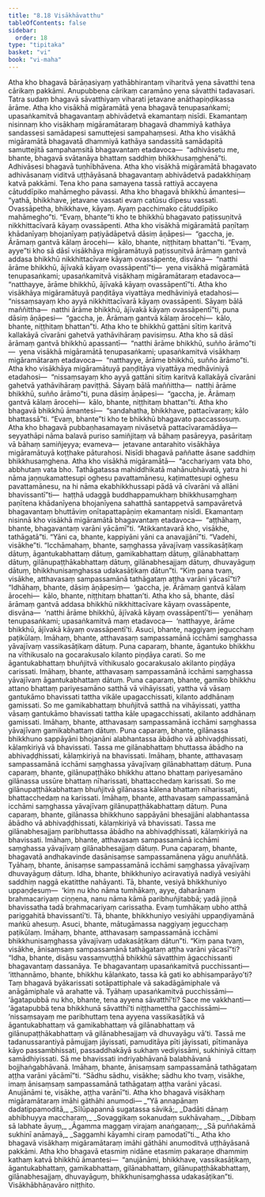 ```yaml
---
title: "8.18 Visākhāvatthu"
tableOfContents: false
sidebar:
  order: 18
type: "tipitaka"
basket: "vi"
book: "vi-maha"
---
```



<DynamicBreadcrumb />

<Division number="349" book="vi-maha" e="ch" v="3" p="404">

<Paragraph number="1651" book="vi-maha">
Atha kho bhagavā bārāṇasiyaṃ yathābhirantaṃ viharitvā yena sāvatthi tena cārikaṃ pakkāmi. Anupubbena cārikaṃ caramāno yena sāvatthi tadavasari. Tatra sudaṃ bhagavā sāvatthiyaṃ viharati jetavane anāthapiṇḍikassa ārāme. Atha kho visākhā migāramātā yena bhagavā tenupasaṅkami; upasaṅkamitvā bhagavantaṃ abhivādetvā ekamantaṃ nisīdi. Ekamantaṃ nisinnaṃ kho visākhaṃ migāramātaraṃ bhagavā dhammiyā kathāya sandassesi samādapesi samuttejesi sampahaṃsesi. Atha kho visākhā migāramātā bhagavatā dhammiyā kathāya sandassitā samādapitā samuttejitā sampahaṃsitā bhagavantaṃ etadavoca—  “adhivāsetu me, bhante, bhagavā svātanāya bhattaṃ saddhiṃ bhikkhusaṃghenā”ti. Adhivāsesi bhagavā tuṇhībhāvena. Atha kho visākhā migāramātā bhagavato adhivāsanaṃ viditvā uṭṭhāyāsanā bhagavantaṃ abhivādetvā padakkhiṇaṃ katvā pakkāmi.
</Paragraph>

<Paragraph number="1652" book="vi-maha">
Tena kho pana samayena tassā rattiyā accayena cātuddīpiko mahāmegho pāvassi. Atha kho bhagavā bhikkhū āmantesi—  “yathā, bhikkhave, jetavane vassati evaṃ catūsu dīpesu vassati. Ovassāpetha, bhikkhave, kāyaṃ. Ayaṃ pacchimako cātuddīpiko mahāmegho”ti. “Evaṃ, bhante”ti kho te bhikkhū bhagavato paṭissuṇitvā nikkhittacīvarā kāyaṃ ovassāpenti.
</Paragraph>

<Paragraph number="1653" book="vi-maha">
Atha kho visākhā migāramātā paṇītaṃ khādanīyaṃ bhojanīyaṃ paṭiyādāpetvā dāsiṃ āṇāpesi—  “gaccha, je. Ārāmaṃ gantvā kālaṃ ārocehi—  kālo, bhante, niṭṭhitaṃ bhattan”ti. “Evaṃ, ayye”ti kho sā dāsī visākhāya migāramātuyā paṭissuṇitvā ārāmaṃ gantvā addasa bhikkhū nikkhittacīvare kāyaṃ ovassāpente, disvāna—  “natthi ārāme bhikkhū, ājīvakā kāyaṃ ovassāpentī”ti—  yena visākhā migāramātā tenupasaṅkami; upasaṅkamitvā visākhaṃ migāramātaraṃ etadavoca—  “natthayye, ārāme bhikkhū, ājīvakā kāyaṃ ovassāpentī”ti. Atha kho visākhāya migāramātuyā paṇḍitāya viyattāya medhāviniyā etadahosi—  “nissaṃsayaṃ kho ayyā nikkhittacīvarā kāyaṃ ovassāpenti. Sāyaṃ bālā maññittha—  natthi ārāme bhikkhū, ājīvakā kāyaṃ ovassāpentī”ti, puna dāsiṃ āṇāpesi—  “gaccha, je. Ārāmaṃ gantvā kālaṃ ārocehi—  kālo, bhante, niṭṭhitaṃ bhattan”ti.
</Paragraph>

<Paragraph number="1654" book="vi-maha">
Atha kho te bhikkhū gattāni sītiṃ karitvā kallakāyā cīvarāni gahetvā yathāvihāraṃ pavisiṃsu. Atha kho sā dāsī ārāmaṃ gantvā bhikkhū apassantī—  “natthi ārāme bhikkhū, suñño ārāmo”ti—  yena visākhā migāramātā tenupasaṅkami; upasaṅkamitvā visākhaṃ migāramātaraṃ etadavoca—  “natthayye, ārāme bhikkhū, suñño ārāmo”ti. Atha kho visākhāya migāramātuyā paṇḍitāya viyattāya medhāviniyā etadahosi—  “nissaṃsayaṃ kho ayyā gattāni sītiṃ karitvā kallakāyā cīvarāni gahetvā yathāvihāraṃ paviṭṭhā. Sāyaṃ bālā maññittha—  natthi ārāme bhikkhū, suñño ārāmo”ti, puna dāsiṃ āṇāpesi—  “gaccha, je. Ārāmaṃ gantvā kālaṃ ārocehi—  kālo, bhante, niṭṭhitaṃ bhattan”ti.
</Paragraph>

</Division>
<Division number="350" book="vi-maha" e="ch" v="3" p="405">

<Paragraph number="1655" book="vi-maha">
Atha kho bhagavā bhikkhū āmantesi—  “sandahatha, bhikkhave, pattacīvaraṃ; kālo bhattassā”ti. “Evaṃ, bhante”ti kho te bhikkhū bhagavato paccassosuṃ. Atha kho bhagavā pubbaṇhasamayaṃ nivāsetvā pattacīvaramādāya—  seyyathāpi nāma balavā puriso samiñjitaṃ vā bāhaṃ pasāreyya, pasāritaṃ vā bāhaṃ samiñjeyya; evameva—  jetavane antarahito visākhāya migāramātuyā koṭṭhake pāturahosi. Nisīdi bhagavā paññatte āsane saddhiṃ bhikkhusaṃghena. Atha kho visākhā migāramātā—  “acchariyaṃ vata bho, abbhutaṃ vata bho. Tathāgatassa mahiddhikatā mahānubhāvatā, yatra hi nāma jaṇṇukamattesupi oghesu pavattamānesu, kaṭimattesupi oghesu pavattamānesu, na hi nāma ekabhikkhussapi pādā vā cīvarāni vā allāni bhavissantī”ti—  haṭṭhā udaggā buddhappamukhaṃ bhikkhusaṃghaṃ paṇītena khādanīyena bhojanīyena sahatthā santappetvā sampavāretvā bhagavantaṃ bhuttāviṃ onītapattapāṇiṃ ekamantaṃ nisīdi. Ekamantaṃ nisinnā kho visākhā migāramātā bhagavantaṃ etadavoca—  “aṭṭhāhaṃ, bhante, bhagavantaṃ varāni yācāmī”ti. “Atikkantavarā kho, visākhe, tathāgatā”ti. “Yāni ca, bhante, kappiyāni yāni ca anavajjānī”ti. “Vadehi, visākhe”ti. “Icchāmahaṃ, bhante, saṃghassa yāvajīvaṃ vassikasāṭikaṃ dātuṃ, āgantukabhattaṃ dātuṃ, gamikabhattaṃ dātuṃ, gilānabhattaṃ dātuṃ, gilānupaṭṭhākabhattaṃ dātuṃ, gilānabhesajjaṃ dātuṃ, dhuvayāguṃ dātuṃ, bhikkhunisaṃghassa udakasāṭikaṃ dātun”ti. “Kiṃ pana tvaṃ, visākhe, atthavasaṃ sampassamānā tathāgataṃ aṭṭha varāni yācasī”ti?
</Paragraph>

<Paragraph number="1656" book="vi-maha">
“Idhāhaṃ, bhante, dāsiṃ āṇāpesiṃ—  ‘gaccha, je. Ārāmaṃ gantvā kālaṃ ārocehi—  kālo, bhante, niṭṭhitaṃ bhattan’ti. Atha kho sā, bhante, dāsī ārāmaṃ gantvā addasa bhikkhū nikkhittacīvare kāyaṃ ovassāpente, disvāna—  ‘natthi ārāme bhikkhū, ājīvakā kāyaṃ ovassāpentī’ti—  yenāhaṃ tenupasaṅkami; upasaṅkamitvā maṃ etadavoca—  ‘natthayye, ārāme bhikkhū, ājīvakā kāyaṃ ovassāpentī’ti. Asuci, bhante, naggiyaṃ jegucchaṃ paṭikūlaṃ. Imāhaṃ, bhante, atthavasaṃ sampassamānā icchāmi saṃghassa yāvajīvaṃ vassikasāṭikaṃ dātuṃ.
</Paragraph>

<Paragraph number="1657" book="vi-maha">
Puna caparaṃ, bhante, āgantuko bhikkhu na vīthikusalo na gocarakusalo kilanto piṇḍāya carati. So me āgantukabhattaṃ bhuñjitvā vīthikusalo gocarakusalo akilanto piṇḍāya carissati. Imāhaṃ, bhante, atthavasaṃ sampassamānā icchāmi saṃghassa yāvajīvaṃ āgantukabhattaṃ dātuṃ.
</Paragraph>

<Paragraph number="1658" book="vi-maha">
Puna caparaṃ, bhante, gamiko bhikkhu attano bhattaṃ pariyesamāno satthā vā vihāyissati, yattha vā vāsaṃ gantukāmo bhavissati tattha vikāle upagacchissati, kilanto addhānaṃ gamissati. So me gamikabhattaṃ bhuñjitvā satthā na vihāyissati, yattha vāsaṃ gantukāmo bhavissati tattha kāle upagacchissati, akilanto addhānaṃ gamissati. Imāhaṃ, bhante, atthavasaṃ sampassamānā icchāmi saṃghassa yāvajīvaṃ gamikabhattaṃ dātuṃ.
</Paragraph>

<Paragraph number="1659" book="vi-maha">
Puna caparaṃ, bhante, gilānassa bhikkhuno sappāyāni bhojanāni alabhantassa ābādho vā abhivaḍḍhissati, kālaṃkiriyā vā bhavissati. Tassa me gilānabhattaṃ bhuttassa ābādho na abhivaḍḍhissati, kālaṃkiriyā na bhavissati. Imāhaṃ, bhante, atthavasaṃ sampassamānā icchāmi saṃghassa yāvajīvaṃ gilānabhattaṃ dātuṃ.
</Paragraph>

<Paragraph number="1660" book="vi-maha">
Puna caparaṃ, bhante, gilānupaṭṭhāko bhikkhu attano bhattaṃ pariyesamāno gilānassa ussūre bhattaṃ nīharissati, bhattacchedaṃ karissati. So me gilānupaṭṭhākabhattaṃ bhuñjitvā gilānassa kālena bhattaṃ nīharissati, bhattacchedaṃ na karissati. Imāhaṃ, bhante, atthavasaṃ sampassamānā icchāmi saṃghassa yāvajīvaṃ gilānupaṭṭhākabhattaṃ dātuṃ.
</Paragraph>

<Paragraph number="1661" book="vi-maha">
Puna caparaṃ, bhante, gilānassa bhikkhuno sappāyāni bhesajjāni alabhantassa ābādho vā abhivaḍḍhissati, kālaṃkiriyā vā bhavissati. Tassa me gilānabhesajjaṃ paribhuttassa ābādho na abhivaḍḍhissati, kālaṃkiriyā na bhavissati. Imāhaṃ, bhante, atthavasaṃ sampassamānā icchāmi saṃghassa yāvajīvaṃ gilānabhesajjaṃ dātuṃ.
</Paragraph>

<Paragraph number="1662" book="vi-maha">
Puna caparaṃ, bhante, bhagavatā andhakavinde dasānisaṃse sampassamānena yāgu anuññātā. Tyāhaṃ, bhante, ānisaṃse sampassamānā icchāmi saṃghassa yāvajīvaṃ dhuvayāguṃ dātuṃ.
</Paragraph>

<Paragraph number="1663" book="vi-maha">
Idha, bhante, bhikkhuniyo aciravatiyā nadiyā vesiyāhi saddhiṃ naggā ekatitthe nahāyanti. Tā, bhante, vesiyā bhikkhuniyo uppaṇḍesuṃ—  ‘kiṃ nu kho nāma tumhākaṃ, ayye, daharānaṃ brahmacariyaṃ ciṇṇena, nanu nāma kāmā paribhuñjitabbā; yadā jiṇṇā bhavissatha tadā brahmacariyaṃ carissatha. Evaṃ tumhākaṃ ubho atthā pariggahitā bhavissantī’ti. Tā, bhante, bhikkhuniyo vesiyāhi uppaṇḍiyamānā maṅkū ahesuṃ. Asuci, bhante, mātugāmassa naggiyaṃ jegucchaṃ paṭikūlaṃ. Imāhaṃ, bhante, atthavasaṃ sampassamānā icchāmi bhikkhunisaṃghassa yāvajīvaṃ udakasāṭikaṃ dātun”ti.
</Paragraph>

</Division>
<Division number="351" book="vi-maha" e="ch" v="3" p="407">

<Paragraph number="1664" book="vi-maha">
“Kiṃ pana tvaṃ, visākhe, ānisaṃsaṃ sampassamānā tathāgataṃ aṭṭha varāni yācasī”ti? “Idha, bhante, disāsu vassaṃvuṭṭhā bhikkhū sāvatthiṃ āgacchissanti bhagavantaṃ dassanāya. Te bhagavantaṃ upasaṅkamitvā pucchissanti—  ‘itthannāmo, bhante, bhikkhu kālaṅkato, tassa kā gati ko abhisamparāyo’ti? Taṃ bhagavā byākarissati sotāpattiphale vā sakadāgāmiphale vā anāgāmiphale vā arahatte vā. Tyāhaṃ upasaṅkamitvā pucchissāmi—  ‘āgatapubbā nu kho, bhante, tena ayyena sāvatthī’ti? Sace me vakkhanti—  ‘āgatapubbā tena bhikkhunā sāvatthī’ti niṭṭhamettha gacchissāmi—  ‘nissaṃsayaṃ me paribhuttaṃ tena ayyena vassikasāṭikā vā āgantukabhattaṃ vā gamikabhattaṃ vā gilānabhattaṃ vā gilānupaṭṭhākabhattaṃ vā gilānabhesajjaṃ vā dhuvayāgu vā’ti. Tassā me tadanussarantiyā pāmujjaṃ jāyissati, pamuditāya pīti jāyissati, pītimanāya kāyo passambhissati, passaddhakāyā sukhaṃ vediyissāmi, sukhiniyā cittaṃ samādhiyissati. Sā me bhavissati indriyabhāvanā balabhāvanā bojjhaṅgabhāvanā. Imāhaṃ, bhante, ānisaṃsaṃ sampassamānā tathāgataṃ aṭṭha varāni yācāmī”ti. “Sādhu sādhu, visākhe; sādhu kho tvaṃ, visākhe, imaṃ ānisaṃsaṃ sampassamānā tathāgataṃ aṭṭha varāni yācasi. Anujānāmi te, visākhe, aṭṭha varānī”ti. Atha kho bhagavā visākhaṃ migāramātaraṃ imāhi gāthāhi anumodi—
</Paragraph>

<Paragraph number="1665" type="verses" book="vi-maha">
_“Yā annapānaṃ dadatippamoditā,_  
_Sīlūpapannā sugatassa sāvikā;_  
_Dadāti dānaṃ abhibhuyya maccharaṃ,_  
_Sovaggikaṃ sokanudaṃ sukhāvahaṃ._  

</Paragraph>

<Paragraph number="1666" type="verses" book="vi-maha">
_Dibbaṃ sā labhate āyuṃ,_  
_Āgamma maggaṃ virajaṃ anaṅgaṇaṃ;_  
_Sā puññakāmā sukhinī anāmayā,_  
_Saggamhi kāyamhi ciraṃ pamodatī”ti._  

</Paragraph>

</Division>
<Division number="352" book="vi-maha" e="ch" v="3" p="408">

<Paragraph number="1667" book="vi-maha">
Atha kho bhagavā visākhaṃ migāramātaraṃ imāhi gāthāhi anumoditvā uṭṭhāyāsanā pakkāmi. Atha kho bhagavā etasmiṃ nidāne etasmiṃ pakaraṇe dhammiṃ kathaṃ katvā bhikkhū āmantesi—  “anujānāmi, bhikkhave, vassikasāṭikaṃ, āgantukabhattaṃ, gamikabhattaṃ, gilānabhattaṃ, gilānupaṭṭhākabhattaṃ, gilānabhesajjaṃ, dhuvayāguṃ, bhikkhunisaṃghassa udakasāṭikan”ti.

</Paragraph>
</Division>

<Paragraph number="1668" type="center" book="vi-maha">
Visākhābhāṇavāro niṭṭhito.
</Paragraph>